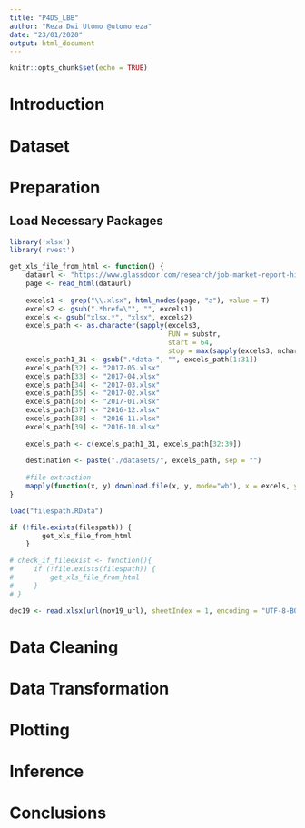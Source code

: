 ```yaml
---
title: "P4DS_LBB"
author: "Reza Dwi Utomo @utomoreza"
date: "23/01/2020"
output: html_document
---
```


```r
knitr::opts_chunk$set(echo = TRUE)
```

# Introduction

# Dataset

# Preparation

## Load Necessary Packages

```r
library('xlsx')
library('rvest')
```

```r
get_xls_file_from_html <- function() {
    dataurl <- "https://www.glassdoor.com/research/job-market-report-historical/"
    page <- read_html(dataurl)
    
    excels1 <- grep("\\.xlsx", html_nodes(page, "a"), value = T)
    excels2 <- gsub(".*href=\"", "", excels1)
    excels <- gsub("xlsx.*", "xlsx", excels2)
    excels_path <- as.character(sapply(excels3,
                                       FUN = substr,
                                       start = 64,
                                       stop = max(sapply(excels3, nchar))))
    excels_path1_31 <- gsub(".*data-", "", excels_path[1:31])
    excels_path[32] <- "2017-05.xlsx"
    excels_path[33] <- "2017-04.xlsx"
    excels_path[34] <- "2017-03.xlsx"
    excels_path[35] <- "2017-02.xlsx"
    excels_path[36] <- "2017-01.xlsx"
    excels_path[37] <- "2016-12.xlsx"
    excels_path[38] <- "2016-11.xlsx"
    excels_path[39] <- "2016-10.xlsx"
    
    excels_path <- c(excels_path1_31, excels_path[32:39])
    
    destination <- paste("./datasets/", excels_path, sep = "")
    
    #file extraction
    mapply(function(x, y) download.file(x, y, mode="wb"), x = excels, y = destination)
}
```

```r
load("filespath.RData")

if (!file.exists(filespath)) {
        get_xls_file_from_html
    }

# check_if_fileexist <- function(){
#     if (!file.exists(filespath)) {
#         get_xls_file_from_html
#     }
# }
```


```r

dec19 <- read.xlsx(url(nov19_url), sheetIndex = 1, encoding = "UTF-8-BOM")
```

# Data Cleaning

# Data Transformation

# Plotting

# Inference

# Conclusions
